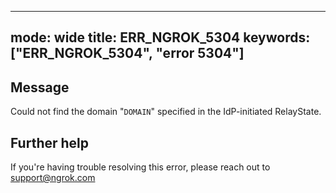 
---
mode: wide
title: ERR_NGROK_5304
keywords: ["ERR_NGROK_5304", "error 5304"]
---

## Message
Could not find the domain "`DOMAIN`" specified in the IdP-initiated RelayState.




## Further help
If you're having trouble resolving this error, please reach out to [support@ngrok.com](mailto:support@ngrok.com?subject=Help%20with%20ERR_NGROK_5304)

